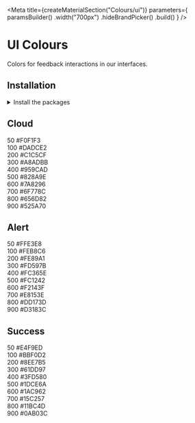 
<Meta
    title={createMaterialSection("Colours/ui")}
    parameters={
        paramsBuilder()
            .width("700px")
            .hideBrandPicker()
            .build()
    }
/>

<Anchor storyId="materials-colours-ui--page" />

<GithubLink filePath="/packages/foundation/src" />

# UI Colours

Colors for feedback interactions in our interfaces.

## Installation

<details><summary >Install the packages</summary>

Install from <a href={INSTALLATION_PAGE}>the React bundle</a> or as a single package:

```bash
npm install @orbit-ui/css-normalize @orbit-ui/tachyons @orbit-ui/foundation
```

</details>

## Cloud

<div className="mw7">
    <div className="pa4 bg-cloud-50 br4 br--top">
        <div className="flex justify-between">
            <span>50</span>
            <span>#F0F1F3</span>
        </div>
    </div>
    <div className="pa4 bg-cloud-100">
        <div className="flex justify-between">
            <span>100</span>
            <span>#DADCE2</span>
        </div>
    </div>
    <div className="pa4 bg-cloud-200">
        <div className="flex justify-between">
            <span>200</span>
            <span>#C1C5CF</span>
        </div>
    </div>
    <div className="pa4 bg-cloud-300">
        <div className="flex justify-between">
            <span>300</span>
            <span>#A8ADBB</span>
        </div>
    </div>
    <div className="pa4 bg-cloud-400">
        <div className="flex justify-between">
            <span>400</span>
            <span>#959CAD</span>
        </div>
    </div>
    <div className="pa4 bg-cloud-500">
        <div className="flex justify-between">
            <span>500</span>
            <span>#828A9E</span>
        </div>
    </div>
    <div className="pa4 bg-cloud-600">
        <div className="flex justify-between">
            <span>600</span>
            <span>#7A8296</span>
        </div>
    </div>
    <div className="pa4 bg-cloud-700">
        <div className="flex justify-between">
            <span>700</span>
            <span>#6F778C</span>
        </div>
    </div>
    <div className="pa4 bg-cloud-800 white">
        <div className="flex justify-between">
            <span>800</span>
            <span>#656D82</span>
        </div>
    </div>
    <div className="pa4 br4 br--bottom bg-cloud-900 white">
        <div className="flex justify-between">
            <span>900</span>
            <span>#525A70</span>
        </div>
    </div>
</div>

## Alert

<div className="mw7">
    <div className="pa4 bg-alert-50 br4 br--top">
        <div className="flex justify-between">
            <span>50</span>
            <span>#FFE3E8</span>
        </div>
    </div>
    <div className="pa4 bg-alert-100">
        <div className="flex justify-between">
            <span>100</span>
            <span>#FEB8C6</span>
        </div>
    </div>
    <div className="pa4 bg-alert-200">
        <div className="flex justify-between">
            <span>200</span>
            <span>#FE89A1</span>
        </div>
    </div>
    <div className="pa4 bg-alert-300">
        <div className="flex justify-between">
            <span>300</span>
            <span>#FD597B</span>
        </div>
    </div>
    <div className="pa4 bg-alert-400">
        <div className="flex justify-between">
            <span>400</span>
            <span>#FC365E</span>
        </div>
    </div>
    <div className="pa4 bg-alert-500 white">
        <div className="flex justify-between">
            <span>500</span>
            <span>#FC1242</span>
        </div>
    </div>
    <div className="pa4 bg-alert-600 white">
        <div className="flex justify-between">
            <span>600</span>
            <span>#F2143F</span>
        </div>
    </div>
    <div className="pa4 bg-alert-700 white">
        <div className="flex justify-between">
            <span>700</span>
            <span>#E8153E</span>
        </div>
    </div>
    <div className="pa4 bg-alert-800 white">
        <div className="flex justify-between">
            <span>800</span>
            <span>#DD173D</span>
        </div>
    </div>
    <div className="pa4 br4 br--bottom bg-alert-900 white">
        <div className="flex justify-between">
            <span>900</span>
            <span>#D3183C</span>
        </div>
    </div>
</div>

## Success

<div className="mw7">
    <div className="pa4 bg-success-50 br4 br--top">
        <div className="flex justify-between">
            <span>50</span>
            <span>#E4F9ED</span>
        </div>
    </div>
    <div className="pa4 bg-success-100">
        <div className="flex justify-between">
            <span>100</span>
            <span>#BBF0D2</span>
        </div>
    </div>
    <div className="pa4 bg-success-200">
        <div className="flex justify-between">
            <span>200</span>
            <span>#8EE7B5</span>
        </div>
    </div>
    <div className="pa4 bg-success-300">
        <div className="flex justify-between">
            <span>300</span>
            <span>#61DD97</span>
        </div>
    </div>
    <div className="pa4 bg-success-400">
        <div className="flex justify-between">
            <span>400</span>
            <span>#3FD580</span>
        </div>
    </div>
    <div className="pa4 bg-success-500">
        <div className="flex justify-between">
            <span>500</span>
            <span>#1DCE6A</span>
        </div>
    </div>
    <div className="pa4 bg-success-600">
        <div className="flex justify-between">
            <span>600</span>
            <span>#1AC962</span>
        </div>
    </div>
    <div className="pa4 bg-success-700">
        <div className="flex justify-between">
            <span>700</span>
            <span>#15C257</span>
        </div>
    </div>
    <div className="pa4 bg-success-800 white">
        <div className="flex justify-between">
            <span>800</span>
            <span>#11BC4D</span>
        </div>
    </div>
    <div className="pa4 br4 br--bottom bg-success-900 white">
        <div className="flex justify-between">
            <span>900</span>
            <span>#0AB03C</span>
        </div>
    </div>
</div>
